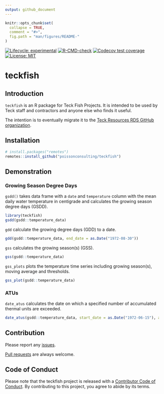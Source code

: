 ```yaml
---
output: github_document
---
```


<!-- README.md is generated from README.Rmd. Please edit that file -->

```r
knitr::opts_chunk$set(
  collapse = TRUE,
  comment = "#>",
  fig.path = "man/figures/README-"
)
```

<!-- badges: start -->
[![Lifecycle: experimental](https://img.shields.io/badge/lifecycle-experimental-orange.svg)](https://lifecycle.r-lib.org/articles/stages.html#experimental)
[![R-CMD-check](https://github.com/poissonconsulting/teckfish/actions/workflows/R-CMD-check.yaml/badge.svg)](https://github.com/poissonconsulting/teckfish/actions/workflows/R-CMD-check.yaml)
[![Codecov test coverage](https://codecov.io/gh/poissonconsulting/teckfish/branch/main/graph/badge.svg)](https://codecov.io/gh/poissonconsulting/teckfish?branch=main)
[![License: MIT](https://img.shields.io/badge/License-MIT-green.svg)](https://opensource.org/license/mit/)
<!-- badges: end -->

# teckfish


## Introduction

`teckfish` is an R package for Teck Fish Projects.
It is intended to be used by Teck staff and contractors and anyone else
who finds it useful.

The intention is to eventually migrate it to 
the [Teck Resources RDS GitHub organization](https://github.com/TeckResourcesTDS). 

## Installation

```r
# install.packages("remotes")
remotes::install_github("poissonconsulting/teckfish")
```

## Demonstration

### Growing Season Degree Days

`gsdd()` takes data frame with a `date` and `temperature` column with
the mean daily water temperature in centigrade 
and calculates the growing season degree days (GSDD).

```r
library(teckfish)
gsdd(gsdd::temperature_data)
```

`gdd` calculate the growing degree days (GDD) to a date.

```r
gdd(gsdd::temperature_data, end_date = as.Date("1972-08-30"))
```

`gss` calculates the growing season(s) (GSS).

```r
gss(gsdd::temperature_data)
```

`gss_plots` plots the temperature time series including growing season(s), moving average and thresholds.

```r
gss_plot(gsdd::temperature_data)
```

### ATUs

`date_atus` calculates the date on which a specified number of accumulated thermal units are exceeded.

```r
date_atus(gsdd::temperature_data, start_date = as.Date("1972-06-15"), atus = 600)
```


## Contribution

Please report any [issues](https://github.com/poissonconsulting/teckfish/issues).

[Pull requests](https://github.com/poissonconsulting/teckfish/pulls) are always welcome.

## Code of Conduct

Please note that the teckfish project is released with a [Contributor Code of Conduct](https://contributor-covenant.org/version/2/1/CODE_OF_CONDUCT.html). 
By contributing to this project, you agree to abide by its terms.
